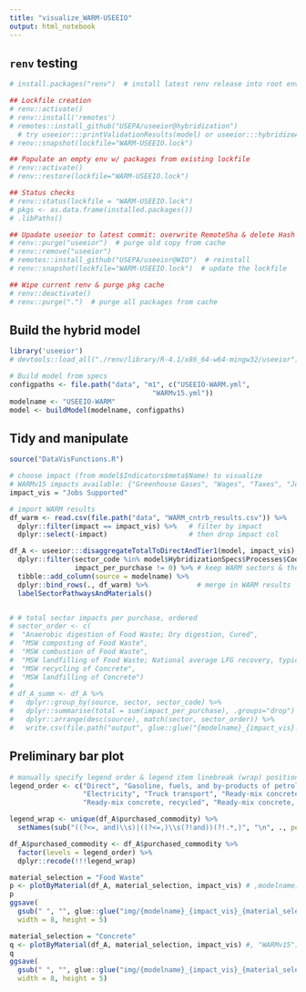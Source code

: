 ```yaml
---
title: "visualize_WARM-USEEIO"
output: html_notebook
---
```


## `renv` testing
```r
# install.packages("renv")  # install latest renv release into root env

## Lockfile creation
# renv::activate()
# renv::install('remotes')
# remotes::install_github("USEPA/useeior@hybridization")
  # try useeior:::printValidationResults(model) or useeior:::hybridizeAMatrix to check for correct install
# renv::snapshot(lockfile="WARM-USEEIO.lock")

## Populate an empty env w/ packages from existing lockfile
# renv::activate()
# renv::restore(lockfile="WARM-USEEIO.lock")

## Status checks
# renv::status(lockfile = "WARM-USEEIO.lock")
# pkgs <- as.data.frame(installed.packages())
# .libPaths()

## Upadate useeior to latest commit: overwrite RemoteSha & delete Hash in lockfile
# renv::purge("useeior")  # purge old copy from cache
# renv::remove("useeior")
# remotes::install_github("USEPA/useeior@WIO")  # reinstall
# renv::snapshot(lockfile="WARM-USEEIO.lock")  # update the lockfile

## Wipe current renv & purge pkg cache
# renv::deactivate()
# renv::purge(".")  # purge all packages from cache
```


## Build the hybrid model
```r
library('useeior')
# devtools::load_all("./renv/library/R-4.1/x86_64-w64-mingw32/useeior")

# Build model from specs
configpaths <- file.path("data", "m1", c("USEEIO-WARM.yml",
                                   "WARMv15.yml"))
modelname <- "USEEIO-WARM"
model <- buildModel(modelname, configpaths)
```


## Tidy and manipulate
```r
source("DataVisFunctions.R")

# choose impact (from model$Indicators$meta$Name) to visualize
# WARMv15 impacts available: {"Greenhouse Gases", "Wages", "Taxes", "Jobs Supported"}
impact_vis = "Jobs Supported"

# import WARM results
df_warm <- read.csv(file.path("data", "WARM_cntrb_results.csv")) %>% 
  dplyr::filter(impact == impact_vis) %>%   # filter by impact
  dplyr::select(-impact)                    # then drop impact col

df_A <- useeior:::disaggregateTotalToDirectAndTier1(model, impact_vis) %>%
  dplyr::filter(sector_code %in% model$HybridizationSpecs$Processes$Code_Loc,
                impact_per_purchase != 0) %>% # keep WARM sectors & their non-0 purchases
  tibble::add_column(source = modelname) %>%
  dplyr::bind_rows(., df_warm) %>%            # merge in WARM results
  labelSectorPathwaysAndMaterials()


# # total sector impacts per purchase, ordered
# sector_order <- c(
#  "Anaerobic digestion of Food Waste; Dry digestion, Cured",
#  "MSW composting of Food Waste",
#  "MSW combustion of Food Waste",
#  "MSW landfilling of Food Waste; National average LFG recovery, typical collection, National average conditions",
#  "MSW recycling of Concrete",
#  "MSW landfilling of Concrete")
# 
# df_A_summ <- df_A %>% 
#   dplyr::group_by(source, sector, sector_code) %>%
#   dplyr::summarise(total = sum(impact_per_purchase), .groups="drop") %>%
#   dplyr::arrange(desc(source), match(sector, sector_order)) %>% 
#   write.csv(file.path("output", glue::glue("{modelname}_{impact_vis}.csv")))
```


## Preliminary bar plot
```r
# manually specify legend order & legend item linebreak (wrap) position
legend_order <- c("Direct", "Gasoline, fuels, and by-products of petroleum refining",
                  "Electricity", "Truck transport", "Ready-mix concrete", 
                  "Ready-mix concrete, recycled", "Ready-mix concrete, virgin")

legend_wrap <- unique(df_A$purchased_commodity) %>% 
  setNames(sub("((?<=, and)\\s)|((?<=,)\\s(?!and))(?!.*,)", "\n", ., perl=TRUE), .)

df_A$purchased_commodity <- df_A$purchased_commodity %>% 
  factor(levels = legend_order) %>% 
  dplyr::recode(!!!legend_wrap)

material_selection = "Food Waste"
p <- plotByMaterial(df_A, material_selection, impact_vis) # ,modelname)
p
ggsave(
  gsub(" ", "", glue::glue("img/{modelname}_{impact_vis}_{material_selection}.png")),
  width = 8, height = 5)

material_selection = "Concrete"
q <- plotByMaterial(df_A, material_selection, impact_vis) #, "WARMv15")
q
ggsave(
  gsub(" ", "", glue::glue("img/{modelname}_{impact_vis}_{material_selection}.png")),
  width = 8, height = 5)
```
